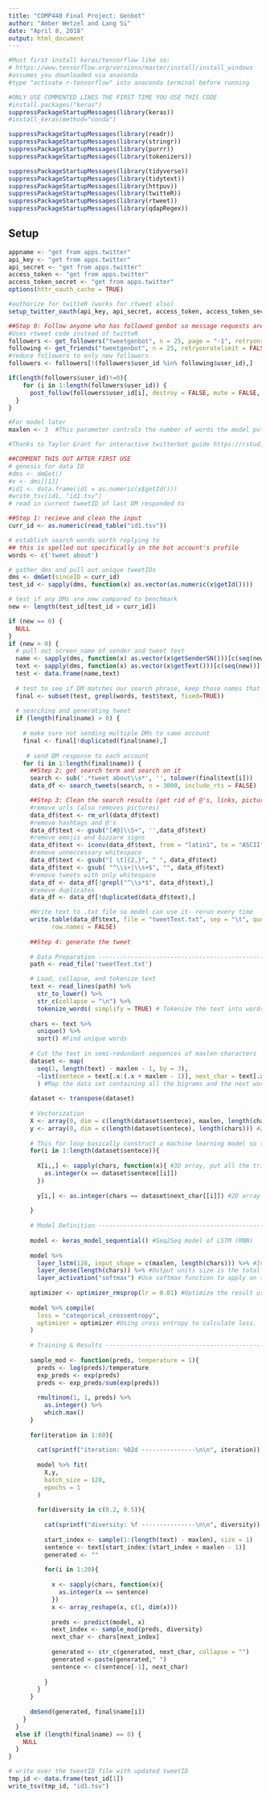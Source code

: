---
title: "COMP440 Final Project: Genbot"
author: "Amber Wetzel and Lang Si"
date: "April 8, 2018"
output: html_document
---

```{r setup, include=FALSE}
#Must first install keras/tensorflow like so:
# https://www.tensorflow.org/versions/master/install/install_windows
#assumes you downloaded via anaconda
#type "activate r-tensorflow" into anaconda terminal before running

#ONLY USE COMMENTED LINES THE FIRST TIME YOU USE THIS CODE
#install.packages("keras")
suppressPackageStartupMessages(library(keras))
#install_keras(method="conda")

suppressPackageStartupMessages(library(readr))
suppressPackageStartupMessages(library(stringr))
suppressPackageStartupMessages(library(purrr))
suppressPackageStartupMessages(library(tokenizers))

suppressPackageStartupMessages(library(tidyverse))
suppressPackageStartupMessages(library(tidytext))
suppressPackageStartupMessages(library(httpuv))
suppressPackageStartupMessages(library(twitteR))
suppressPackageStartupMessages(library(rtweet))
suppressPackageStartupMessages(library(qdapRegex))
```

## Setup

```{r}

appname <- "get from apps.twitter"
api_key <- "get from apps.twitter"
api_secret <- "get from apps.twitter"
access_token <- "get from apps.twitter"
access_token_secret <- "get from apps.twitter"
options(httr_oauth_cache = TRUE)

#authorize for twitteR (works for rtweet also)
setup_twitter_oauth(api_key, api_secret, access_token, access_token_secret)

```


```{r}
##Step 0: Follow anyone who has followed genbot so message requests are accepted
#Uses rtweet code instead of twitteR
followers <- get_followers("tweetgenbot", n = 25, page = "-1", retryonratelimit = FALSE, parse = TRUE, verbose = FALSE, token = NULL)
following <- get_friends("tweetgenbot", n = 25, retryonratelimit = FALSE, page = "-1", parse = TRUE, verbose = FALSE, token = NULL)
#reduce followers to only new followers
followers <- followers[!(followers$user_id %in% following$user_id),]

if(length(followers$user_id)!=0){
    for (i in 1:length(followers$user_id)) {
      post_follow(followers$user_id[i], destroy = FALSE, mute = FALSE, notify = FALSE, retweets = TRUE, token = NULL)
  }
}

```

```{r}
#For model later
maxlen <- 3  #This parameter controls the number of words the model puts in, in this case, the model considered all tri-grams.

#Thanks to Taylor Grant for interactive twitterbot guide https://rstudio-pubs-static.s3.amazonaws.com/132986_5fbf5123bfcb452998d7ff1d726410c1.html

##COMMENT THIS OUT AFTER FIRST USE
# genesis for data ID
#dms <- dmGet()
#x <- dms[[1]]
#id1 <- data.frame(id1 = as.numeric(x$getId()))
#write_tsv(id1, "id1.tsv")
# read in current tweetID of last DM responded to

##Step 1: recieve and clean the input
curr_id <- as.numeric(read_table("id1.tsv"))

# establish search words worth replying to
## this is spelled out specifically in the bot account's profile
words <- c('tweet about')

# gather dms and pull out unique tweetIDs
dms <- dmGet(sinceID = curr_id)
test_id <- sapply(dms, function(x) as.vector(as.numeric(x$getId())))

# test if any DMs are new compared to benchmark
new <- length(test_id[test_id > curr_id])

if (new == 0) {
  NULL
}
if (new > 0) {
  # pull out screen_name of sender and tweet text
  name <- sapply(dms, function(x) as.vector(x$getSenderSN()))[c(seq(new))]
  text <- sapply(dms, function(x) as.vector(x$getText()))[c(seq(new))]
  test <- data.frame(name,text)
  
  # test to see if DM matches our search phrase, keep those names that do
  final <- subset(test, grepl(words, test$text, fixed=TRUE))
  
  # searching and generating tweet
  if (length(final$name) > 0) {
    
    # make sure not sending multiple DMs to same account
    final <- final[!duplicated(final$name),]
   
     # send DM response to each account
    for (i in 1:length(final$name)) {
      ##Step 2: get search term and search on it
      search <- sub('.*tweet about\\s*', '', tolower(final$text[i]))
      data_df <- search_tweets(search, n = 3000, include_rts = FALSE)

      ##Step 3: Clean the search results (get rid of @'s, links, pictures)
      #remove urls (also removes pictures)
      data_df$text <- rm_url(data_df$text)
      #remove hashtags and @'s
      data_df$text <- gsub("[#@]\\S+", '',data_df$text)
      #remove emojis and bizzare signs
      data_df$text <- iconv(data_df$text, from = "latin1", to = "ASCII", sub="")
      #remove unneccessary whitespace
      data_df$text <- gsub("[ \t]{2,}", " ", data_df$text)
      data_df$text <- gsub( "^\\s+|\\s+$", "", data_df$text)
      #remove tweets with only whitespace
      data_df <- data_df[!grepl("^\\s*$", data_df$text),]
      #remove duplicates
      data_df <- data_df[!duplicated(data_df$text),]

      #Write text to .txt file so model can use it- rerun every time
      write.table(data_df$text, file = "tweetText.txt", sep = "\t", quote = FALSE,
            row.names = FALSE)
    
      ##Step 4: generate the tweet
      
      # Data Preparation --------------------------------------------------------
      path <- read_file('tweetText.txt')

      # Load, collapse, and tokenize text
      text <- read_lines(path) %>%
        str_to_lower() %>%
        str_c(collapse = "\n") %>%
        tokenize_words( simplify = TRUE) # Tokenize the text into words.
      
      chars <- text %>% 
        unique() %>%
        sort() #Find unique words
      
      # Cut the text in semi-redundant sequences of maxlen characters
      dataset <- map(
        seq(1, length(text) - maxlen - 1, by = 3), 
        ~list(sentece = text[.x:(.x + maxlen - 1)], next_char = text[.x + maxlen])
        ) #Map the data set containing all the bigrams and the next word after that.
      
      dataset <- transpose(dataset)
      
      # Vectorization
      X <- array(0, dim = c(length(dataset$sentece), maxlen, length(chars))) #Construct a 3D array
      y <- array(0, dim = c(length(dataset$sentece), length(chars))) #2D array for 
      
      # This for loop basically construct a machine learning model so that it can predict the next word appears after the trigram.
      for(i in 1:length(dataset$sentece)){
        
        X[i,,] <- sapply(chars, function(x){ #3D array, put all the trigrams into X
          as.integer(x == dataset$sentece[[i]])
        })
        
        y[i,] <- as.integer(chars == dataset$next_char[[i]]) #2D array # Take the next character into y. 
        
      }
      
      # Model Definition --------------------------------------------------------
      
      model <- keras_model_sequential() #Seq2Seq model of LSTM (RNN)
      
      model %>%
        layer_lstm(128, input_shape = c(maxlen, length(chars))) %>% #Initiate a LSTM model with 128 input unit
        layer_dense(length(chars)) %>% #Output units size is the total unique words length
        layer_activation("softmax") #Use softmax function to apply on the output.
      
      optimizer <- optimizer_rmsprop(lr = 0.01) #Optimize the result using RMSProp. Suitable for RNN. 
      
      model %>% compile(
        loss = "categorical_crossentropy", 
        optimizer = optimizer #Using cross entropy to calculate loss.
      )
      
      # Training & Results ----------------------------------------------------
      
      sample_mod <- function(preds, temperature = 1){
        preds <- log(preds)/temperature
        exp_preds <- exp(preds)
        preds <- exp_preds/sum(exp(preds))
        
        rmultinom(1, 1, preds) %>% 
          as.integer() %>%
          which.max()
      }
      
      for(iteration in 1:60){
        
        cat(sprintf("iteration: %02d ---------------\n\n", iteration))
        
        model %>% fit(
          X,y,
          batch_size = 128,
          epochs = 1
        )
        
        for(diversity in c(0.2, 0.5)){
          
          cat(sprintf("diversity: %f ---------------\n\n", diversity))
          
          start_index <- sample(1:(length(text) - maxlen), size = 1)
          sentence <- text[start_index:(start_index + maxlen - 1)]
          generated <- ""
          
          for(i in 1:20){
            
            x <- sapply(chars, function(x){
              as.integer(x == sentence)
            })
            x <- array_reshape(x, c(1, dim(x)))
            
            preds <- predict(model, x)
            next_index <- sample_mod(preds, diversity)
            next_char <- chars[next_index]
            
            generated <- str_c(generated, next_char, collapse = "")
            generated <-paste(generated," ")
            sentence <- c(sentence[-1], next_char)
            
          }
        }
      }
      
      dmSend(generated, final$name[i])
    }
  }
  else if (length(final$name) == 0) {
    NULL
  }
}

# write over the tweetID file with updated tweetID 
tmp_id <- data.frame(test_id[1])
write_tsv(tmp_id, "id1.tsv")

```

